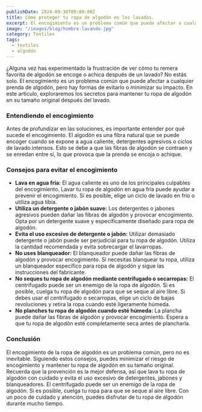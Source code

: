```yaml
---
publishDate: 2024-09-30T00:00:00Z
title: Cómo proteger tu ropa de algodón en los lavados.
excerpt: El encogimiento es un problema común que puede afectar a cualquier prenda de algodón, pero hay formas de minimizar su impacto.
image: "/images/blog/hombre-lavando.jpg"
category: Textiles
tags:
  - textiles
  - algodón
---
```


¿Alguna vez has experimentado la frustración de ver cómo tu remera favorita de algodón se encoge o achica después de un lavado? No estás solo. El encogimiento es un problema común que puede afectar a cualquier prenda de algodón, pero hay formas de evitarlo o minimizar su impacto. En este artículo, exploraremos los secretos para mantener tu ropa de algodón en su tamaño original después del lavado.

### Entendiendo el encogimiento

Antes de profundizar en las soluciones, es importante entender por qué sucede el encogimiento. El algodón es una fibra natural que se puede encoger cuando se expone a agua caliente, detergentes agresivos o ciclos de lavado intensos. Esto se debe a que las fibras de algodón se contraen y se enredan entre sí, lo que provoca que la prenda se encoja o achique.

### Consejos para evitar el encogimiento

* **Lava en agua fría:** El agua caliente es uno de los principales culpables del encogimiento. Lavar tu ropa de algodón en agua fría puede ayudar a prevenir el encogimiento. Si es posible, elige un ciclo de lavado en frío o utiliza agua tibia.
* **Utiliza un detergente o jabón suave:** Los detergentes o jabones agresivos pueden dañar las fibras de algodón y provocar encogimiento. Opta por un detergente suave y específicamente diseñado para ropa de algodón.
* **Evita el uso excesivo de detergente o jabón:** Utilizar demasiado detergente o jabón puede ser perjudicial para tu ropa de algodón. Utiliza la cantidad recomendada y evita sobrecargar el lavarropas.
* **No uses blanqueador:** El blanqueador puede dañar las fibras de algodón y provocar encogimiento. Si necesitas blanquear tu ropa, utiliza un blanqueador específico para ropa de algodón y sigue las instrucciones del fabricante.
* **No seques tu ropa de algodón mediante centrifugado o secarropas:** El centrifugado puede ser un enemigo de la ropa de algodón. Si es posible, cuelga tu ropa de algodón para que se seque al aire libre. Si debes usar el centrifugado o secarropas, elige un ciclo de bajas revoluciones y retira la ropa cuando esté ligeramente húmeda.
* **No planches tu ropa de algodón cuando esté húmeda:** La plancha puede dañar las fibras de algodón y provocar encogimiento. Espera a que tu ropa de algodón esté completamente seca antes de plancharla.

### Conclusión

El encogimiento de la ropa de algodón es un problema común, pero no es inevitable. Siguiendo estos consejos, puedes minimizar el riesgo de encogimiento y mantener tu ropa de algodón en su tamaño original. Recuerda que la prevención es la mejor defensa, así que lava tu ropa de algodón con cuidado y evita el uso excesivo de detergentes, jabones y blanqueadores. El centrifugado puede ser un enemigo de la ropa de algodón. Si es posible, cuelga tu ropa para que se seque al aire libre. Con un poco de cuidado y atención, puedes disfrutar de tu ropa de algodón durante mucho tiempo.